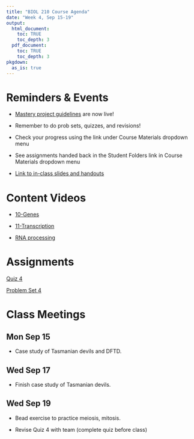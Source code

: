 ```yaml
---
title: "BIOL 210 Course Agenda"
date: "Week 4, Sep 15-19"
output: 
  html_document:
    toc: TRUE
    toc_depth: 3
  pdf_document:
    toc: TRUE
    toc_depth: 3
pkgdown:
  as_is: true
---
```

# Reminders & Events

* [Mastery project guidelines](https://docs.google.com/document/d/1IUTTWkps2DtSqaLAJ9bqXMkZg3bKnIn96g-EgX5o1Ag/edit?usp=sharing) are now live!

* Remember to do prob sets, quizzes, and revisions!

* Check your progress using the link under Course Materials dropdown menu

* See assignments handed back in the Student Folders link in Course Materials dropdown menu
* [Link to in-class slides and handouts](https://drive.google.com/drive/folders/17Fm-yEXqtlvGJfFaw6WqywIScW_eZ8m_?usp=drive_link)


# Content Videos

* [10-Genes](https://drive.google.com/drive/folders/1eLzO01lyNV57WvVK-Ie8kH_3eWKHXGcu?usp=drive_link)

* [11-Transcription](https://drive.google.com/drive/folders/1huNxrV8fMPPR74hvxjAqDkf-Yan1GubL?usp=drive_link)

* [RNA processing](https://drive.google.com/drive/folders/1knvr2f7Xf0Pw5J9j45ZtklyrQ3AS3QdJ?usp=drive_link)

# Assignments

[Quiz 4](https://docs.google.com/forms/d/e/1FAIpQLSeBVYqOZ5Sk0CQkfxOqEj7_5bSjNN691eyE4f-34f41pWbaeQ/viewform?usp=sf_link)

[Problem Set 4](ps4.html)

# Class Meetings

## Mon Sep 15

* Case study of Tasmanian devils and DFTD.

## Wed Sep 17

* Finish case study of Tasmanian devils.


## Wed Sep 19

* Bead exercise to practice meiosis, mitosis.

* Revise Quiz 4 with team (complete quiz before class)
